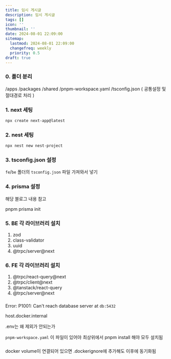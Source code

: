 ```yaml
---
title: 임시 게시글
description: 임시 게시글
tags: []
icon: ''
thumbnail: ''
date: 2024-08-01 22:09:00
sitemap:
  lastmod: 2024-08-01 22:09:00
  changefreq: weekly
  priority: 0.5
draft: true
---
```


### 0. 폴더 분리
/apps
/packages
/shared
/pnpm-workspace.yaml
/tsconfig.json ( 공통설정 및 절대경로 처리 )

### 1. next 세팅
```bash
npx create next-app@latest
```

### 2. nest 세팅
```bash
npx nest new nest-project
```

### 3. tsconfig.json 설정
`fe`/`be` 폴더의 `tsconfig.json` 파일 가져와서 넣기

### 4. prisma 설정
해당 블로그 내용 참고

pnpm prisma init

### 5. BE 각 라이브러리 설치
1. zod
2. class-validator
3. uuid
4. @trpc/server@next

### 6. FE 각 라이브러리 설치
1. @trpc/react-query@next
2. @trpc/client@next
3. @tanstack/react-query
4. @trpc/server@next

### 
Error: P1001: Can't reach database server at `db:5432`

host.docker.internal

.env는 왜 제외가 안되는가

`pnpm-workspace.yaml` 이 파일이 있어야 최상위에서 pnpm install 해야 모두 설치됨


###
docker volume이 연결되어 있으면 .dockerignore에 추가해도 이후에 동기화됨